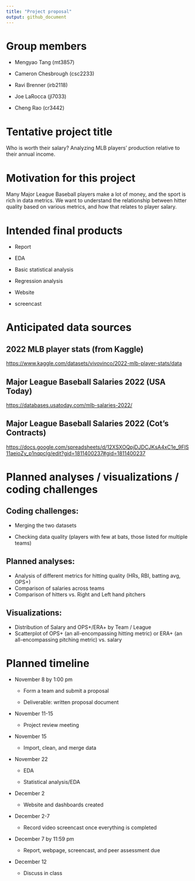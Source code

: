 ```yaml
---
title: "Project proposal"
output: github_document
---
```


# Group members

-   Mengyao Tang (mt3857)

-   Cameron Chesbrough (csc2233)

-   Ravi Brenner (irb2118)

-   Joe LaRocca (jl7033)

-   Cheng Rao (cr3442)

# Tentative project title

Who is worth their salary? Analyzing MLB players' production relative to their annual income.

# Motivation for this project

Many Major League Baseball players make a lot of money, and the sport is rich in data metrics. We want to understand the relationship between hitter quality based on various metrics, and how that relates to player salary.

# Intended final products

-   Report 

-   EDA 

-   Basic statistical analysis 

-   Regression analysis 

-   Website 

-   screencast

# Anticipated data sources

## 2022 MLB player stats (from Kaggle)

<https://www.kaggle.com/datasets/vivovinco/2022-mlb-player-stats/data>

## Major League Baseball Salaries 2022 (USA Today)

<https://databases.usatoday.com/mlb-salaries-2022/>

## Major League Baseball Salaries 2022 (Cot's Contracts)

<https://docs.google.com/spreadsheets/d/12XSXOQpjDJDCJKsA4xC1e_9FlS11aeioZy_p1nqpclg/edit?gid=1811400237#gid=1811400237>

# Planned analyses / visualizations / coding challenges

## Coding challenges:

-   Merging the two datasets

-   Checking data quality (players with few at bats, those listed for multiple teams)

## Planned analyses:

-   Analysis of different metrics for hitting quality (HRs, RBI, batting avg, OPS+)
-   Comparison of salaries across teams
-   Comparison of hitters vs. Right and Left hand pitchers

## Visualizations:

-   Distribution of Salary and OPS+/ERA+ by Team / League
-   Scatterplot of OPS+ (an all-encompassing hitting metric) or ERA+ (an all-encompassing pitching metric) vs. salary

# Planned timeline

-   November 8 by 1:00 pm

    -   Form a team and submit a proposal

    -   Deliverable: written proposal document

-   November 11-15

    -   Project review meeting

-   November 15

    -   Import, clean, and merge data

-   November 22

    -   EDA

    -   Statistical analysis/EDA

-   December 2

    -   Website and dashboards created

-   December 2-7

    -   Record video screencast once everything is completed

-   December 7 by 11:59 pm

    -   Report, webpage, screencast, and peer assessment due

-   December 12

    -   Discuss in class
